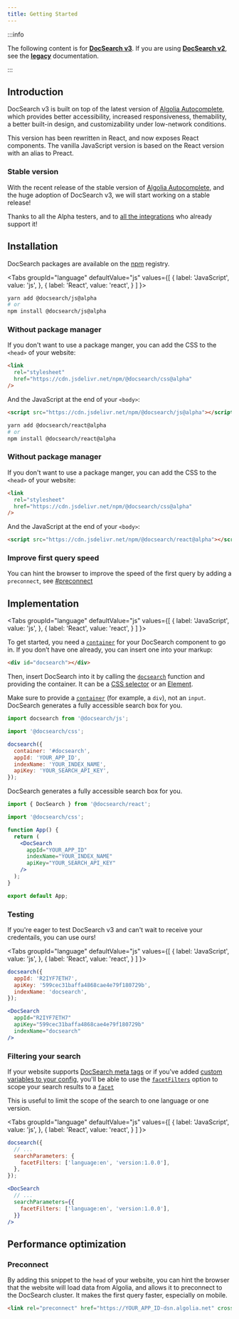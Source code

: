 ```yaml
---
title: Getting Started
---
```



:::info

The following content is for **[DocSearch v3][2]**. If you are using **[DocSearch v2][3]**, see the **[legacy][4]** documentation.

:::

## Introduction

DocSearch v3 is built on top of the latest version of [Algolia Autocomplete][1], which provides better accessibility, increased responsiveness, themability, a better built-in design, and customizability under low-network conditions.

This version has been rewritten in React, and now exposes React components. The vanilla JavaScript version is based on the React version with an alias to Preact.

### Stable version

With the recent release of the stable version of [Algolia Autocomplete][1], and the huge adoption of DocSearch v3, we will start working on a stable release!

Thanks to all the Alpha testers, and to [all the integrations][5] who already support it!

## Installation

DocSearch packages are available on the [npm][10] registry.

<Tabs
  groupId="language"
  defaultValue="js"
  values={[
    { label: 'JavaScript', value: 'js', },
    { label: 'React', value: 'react', }
  ]
}>
<TabItem value="js">

```bash
yarn add @docsearch/js@alpha
# or
npm install @docsearch/js@alpha
```

### Without package manager

If you don't want to use a package manger, you can add the CSS to the `<head>` of your website:

```html
<link
  rel="stylesheet"
  href="https://cdn.jsdelivr.net/npm/@docsearch/css@alpha"
/>
```

And the JavaScript at the end of your `<body>`:

```html
<script src="https://cdn.jsdelivr.net/npm/@docsearch/js@alpha"></script>
```

</TabItem>
<TabItem value="react">

```bash
yarn add @docsearch/react@alpha
# or
npm install @docsearch/react@alpha
```

### Without package manager

If you don't want to use a package manger, you can add the CSS to the `<head>` of your website:

```html
<link
  rel="stylesheet"
  href="https://cdn.jsdelivr.net/npm/@docsearch/css@alpha"
/>
```

And the JavaScript at the end of your `<body>`:

```html
<script src="https://cdn.jsdelivr.net/npm/@docsearch/react@alpha"></script>
```

</TabItem>

</Tabs>

### Improve first query speed

You can hint the browser to improve the speed of the first query by adding a `preconnect`, see [#preconnect](#preconnect)

## Implementation

<Tabs
  groupId="language"
  defaultValue="js"
  values={[
    { label: 'JavaScript', value: 'js', },
    { label: 'React', value: 'react', }
  ]
}>
<TabItem value="js">

To get started, you need a [`container`][11] for your DocSearch component to go in. If you don’t have one already, you can insert one into your markup:

```html
<div id="docsearch"></div>
```

Then, insert DocSearch into it by calling the [`docsearch`][12] function and providing the container. It can be a [CSS selector][6] or an [Element][7].

Make sure to provide a [`container`][11] (for example, a `div`), not an `input`. DocSearch generates a fully accessible search box for you.

```js app.js
import docsearch from '@docsearch/js';

import '@docsearch/css';

docsearch({
  container: '#docsearch',
  appId: 'YOUR_APP_ID',
  indexName: 'YOUR_INDEX_NAME',
  apiKey: 'YOUR_SEARCH_API_KEY',
});
```

</TabItem>

<TabItem value="react">

DocSearch generates a fully accessible search box for you.

```jsx App.js
import { DocSearch } from '@docsearch/react';

import '@docsearch/css';

function App() {
  return (
    <DocSearch
      appId="YOUR_APP_ID"
      indexName="YOUR_INDEX_NAME"
      apiKey="YOUR_SEARCH_API_KEY"
    />
  );
}

export default App;
```

</TabItem>

</Tabs>

### Testing

If you're eager to test DocSearch v3 and can't wait to receive your credentails, you can use ours!

<Tabs
  groupId="language"
  defaultValue="js"
  values={[
    { label: 'JavaScript', value: 'js', },
    { label: 'React', value: 'react', }
  ]
}>
<TabItem value="js">

```js
docsearch({
  appId: 'R2IYF7ETH7',
  apiKey: '599cec31baffa4868cae4e79f180729b',
  indexName: 'docsearch',
});
```

</TabItem>

<TabItem value="react">

```jsx
<DocSearch
  appId="R2IYF7ETH7"
  apiKey="599cec31baffa4868cae4e79f180729b"
  indexName="docsearch"
/>
```

</TabItem>

</Tabs>

### Filtering your search

If your website supports [DocSearch meta tags][13] or if you've added [custom variables to your config][14], you'll be able to use the [`facetFilters`][16] option to scope your search results to a [`facet`][15]

This is useful to limit the scope of the search to one language or one version.

<Tabs
  groupId="language"
  defaultValue="js"
  values={[
    { label: 'JavaScript', value: 'js', },
    { label: 'React', value: 'react', }
  ]
}>
<TabItem value="js">

```js
docsearch({
  // ...
  searchParameters: {
    facetFilters: ['language:en', 'version:1.0.0'],
  },
});
```

</TabItem>

<TabItem value="react">

```jsx
<DocSearch
  // ...
  searchParameters={{
    facetFilters: ['language:en', 'version:1.0.0'],
  }}
/>
```

</TabItem>

</Tabs>

## Performance optimization

### Preconnect

By adding this snippet to the `head` of your website, you can hint the browser that the website will load data from Algolia, and allows it to preconnect to the DocSearch cluster. It makes the first query faster, especially on mobile.

```html
<link rel="preconnect" href="https://YOUR_APP_ID-dsn.algolia.net" crossorigin />
```

[1]: https://www.algolia.com/doc/ui-libraries/autocomplete/introduction/what-is-autocomplete/
[2]: https://github.com/algolia/docsearch/
[3]: https://github.com/algolia/docsearch/tree/master
[4]: /docs/legacy/dropdown
[5]: /docs/integrations
[6]: https://developer.mozilla.org/en-US/docs/Web/CSS/CSS_Selectors
[7]: https://developer.mozilla.org/en-US/docs/Web/API/HTMLElement
[8]: https://codesandbox.io/s/docsearch-js-v3-playground-z9oxj
[9]: https://codesandbox.io/s/docsearch-react-v3-playground-619yg
[10]: https://www.npmjs.com/
[11]: /docs/api#container
[12]: /docs/api
[13]: /docs/required-configuration#introduce-global-information-as-meta-tags
[14]: /docs/record-extractor#with-custom-variables
[16]: https://www.algolia.com/doc/guides/managing-results/refine-results/filtering/#facetfilters
[15]: https://www.algolia.com/doc/guides/managing-results/refine-results/faceting/
